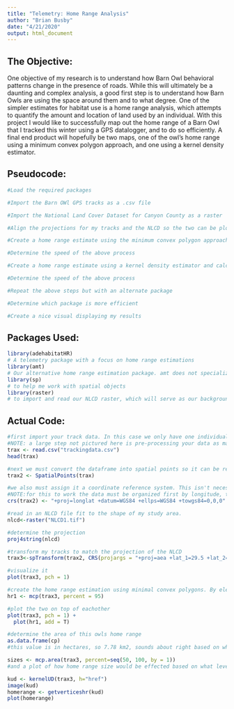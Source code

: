 ```yaml
---
title: "Telemetry: Home Range Analysis"
author: "Brian Busby"
date: "4/21/2020"
output: html_document
---
```


## The Objective:  
 
  One objective of my research is to understand how Barn Owl behavioral patterns change in the presence of roads. While this will ultimately be a daunting and complex analysis, a good first step is to understand how Barn Owls are using the space around them and to what degree. One of the simpler estimates for habitat use is a home range analysis, which attempts to quantify the amount and location of land used by an individual. With this project I would like to successfully map out the home range of a Barn Owl that I tracked this winter using a GPS datalogger, and to do so efficiently. A final end product will hopefully be two maps, one of the owl's home range using a minimum convex polygon approach, and one using a kernel density estimator. 
  
## Pseudocode:

```r

#Load the required packages

#Import the Barn OWl GPS tracks as a .csv file

#Import the National Land Cover Dataset for Canyon County as a raster

#Align the projections for my tracks and the NLCD so the two can be plotted on top of eachother correctly

#Create a home range estimate using the minimum convex polygon approach and calculate area

#Determine the speed of the above process

#Create a home range estimate using a kernel density estimator and calculate area

#Determine the speed of the above process

#Repeat the above steps but with an alternate package

#Determine which package is more efficient 

#Create a nice visual displaying my results

```

## Packages Used:  

```r

library(adehabitatHR)
# A telemetry package with a focus on home range estimations
library(amt)
# Our alternative home range estimation package. amt does not specialize in HRE as adehabitatHR does however, it has a wide variety of uses for telemetry data
library(sp)
# to help me work with spatial objects
library(raster)
# to import and read our NLCD raster, which will serve as our background.

```

## Actual Code:

```r

#first import your track data. In this case we only have one individual animal, so I can just read in the lat and long coordinates for each point. Since I'm just creating home ranges there is no need to read in time. 
#NOTE: a large step not pictured here is pre-processing your data as many telemetry units don't automatically compute this. See Joo et al. (2019) for more information.
trax <- read.csv("trackingdata.csv")
head(trax)

#next we must convert the dataframe into spatial points so it can be read by the home range functions
trax2 <- SpatialPoints(trax)

#we also must assign it a coordinate reference system. This isn't necessary for the home range functions but it will make the area calculations simpler and will allow us to plot it with other background maps
#NOTE:for this to work the data must be organized first by longitude, then by latitute!
crs(trax2) <- "+proj=longlat +datum=WGS84 +ellps=WGS84 +towgs84=0,0,0" 

#read in an NLCD file fit to the shape of my study area. 
nlcd<-raster("NLCD1.tif")

#determine the projection
proj4string(nlcd)

#transform my tracks to match the projection of the NLCD
trax3<-spTransform(trax2, CRS(projargs = "+proj=aea +lat_1=29.5 +lat_2=45.5 +lat_0=23 +lon_0=-96 +x_0=0 +y_0=0 +datum=WGS84 +units=m +no_defs +ellps=WGS84 +towgs84=0,0,0" ))

#visualize it
plot(trax3, pch = 1)

#create the home range estimation using minimal convex polygons. By electing 95 we have chosen to exclude our outermost 5% of points 
hr1 <- mcp(trax3, percent = 95)

#plot the two on top of eachother
plot(trax3, pch = 1) +
  plot(hr1, add = T)

#determine the area of this owls home range
as.data.frame(cp)
#this value is in hectares, so 7.78 km2, sounds about right based on what I've read in the literature

sizes <- mcp.area(trax3, percent=seq(50, 100, by = 1))
#and a plot of how home range size would be effected based on what level I selected. Recall, I went with the pretty standard 95%

```

```r
kud <- kernelUD(trax3, h="href")
image(kud)
homerange <- getverticeshr(kud)
plot(homerange)
```
